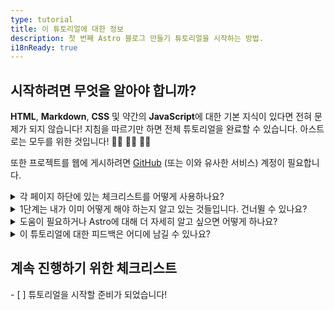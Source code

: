 ```yaml
---
type: tutorial
title: 이 튜토리얼에 대한 정보
description: 첫 번째 Astro 블로그 만들기 튜토리얼을 시작하는 방법.
i18nReady: true
---
```



## 시작하려면 무엇을 알아야 합니까?

**HTML**, **Markdown**, **CSS** 및 약간의 **JavaScript**에 대한 기본 지식이 있다면 전혀 문제가 되지 않습니다! 지침을 따르기만 하면 전체 튜토리얼을 완료할 수 있습니다. 아스트로는 모두를 위한 것입니다! 🧑‍🚀 👩‍🚀 👨‍🚀

또한 프로젝트를 웹에 게시하려면 [GitHub](https://github.com) (또는 이와 유사한 서비스) 계정이 필요합니다.

<details>
<summary>각 페이지 하단에 있는 체크리스트를 어떻게 사용하나요?</summary>

우선 체크리스트를 먼저 확인합니다!

각 페이지 끝에는 지금 수행할 수 있는 작업에 대한 클릭 가능한 체크리스트가 있습니다. 튜토리얼 추적기에서 진행 상황을 보려면 다음 항목을 선택하세요.

추적기 사용은 선택 사항이지만 여러 번 방문하여 튜토리얼을 완료하면 위치를 기억하는 데 도움이 될 수 있습니다. 나중에 다시 방문하고 싶은 단위를 상기시키기 위해 일부 체크리스트를 비워 둘 수도 있습니다.

(이 데이터는 브라우저의 로컬 저장소에만 저장되며 다른 곳에서는 사용할 수 없습니다. Astro에서는 데이터를 전송하거나 저장하지 않습니다.)
</details>

<details>
<summary>1단계는 내가 이미 어떻게 해야 하는지 알고 있는 것들입니다. 건너뛸 수 있나요?</summary>

[1단계](/ko/tutorial/1-setup/) 강의를 통해 튜토리얼을 완료하는 데 필요한 개발 도구와 온라인 계정이 있는지 확인할 수 있습니다. 새 Astro 프로젝트를 생성하고, GitHub에 저장하고, Netlify에 배포하는 과정을 안내합니다.

[비어있는 새 Astro 프로젝트를 생성](/ko/install/auto/)하고 설정에 익숙하다면 안전하게 [2단계](/ko/tutorial/2-pages/)로 건너뛸 수 있습니다. 프로젝트에서 새 페이지를 만들기 시작합니다.
</details>

<details>
<summary>도움이 필요하거나 Astro에 대해 더 자세히 알고 싶으면 어떻게 하나요?</summary>

우리의 [친절한 Astro Discord 서버](https://astro.build/chat)가 바로 그런 곳입니다!

지원 포럼 채널에 접속하여 질문을 하거나 `#general` 또는 `#off-topic`에서 인사하고 채팅하세요.
</details>

<details>
<summary>이 튜토리얼에 대한 피드백은 어디에 남길 수 있나요?</summary>

이 튜토리얼은 Docs 팀의 프로젝트입니다. Discord의 `#docs` 채널에서 우리를 찾거나 [GitHub의 문서 저장소](https://github.com/withastro/docs/issues)에 issues를 제출할 수 있습니다.
</details>

<Box icon="check-list">

## 계속 진행하기 위한 체크리스트

<Checklist>
- [ ] 튜토리얼을 시작할 준비가 되었습니다!
</Checklist>
</Box>
